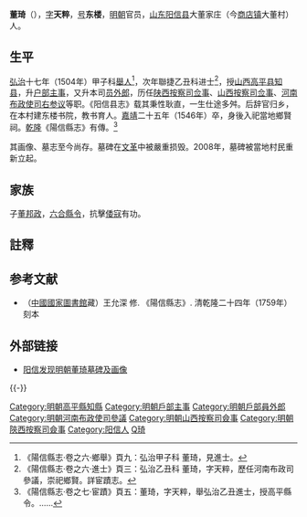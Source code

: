 {{明清人物信息框
| 姓名 = 董琦
| 原名 = 
| 圖片名稱= Dong Qi.jpg
| 圖片大小 = 160px
| 圖片說明 = 董琦像
| 最高職務 = 河南布政使司右参议
| 屆數 = 
| 國家 = 大明
| 前任 = 
| 繼任 = 
| 爵位 =
| 籍貫 = [[山东|山东]][[阳信县|阳信县]]
| 族裔 = 漢族
| 字號 = 字天粹，号东楼
| 諡號 = 
| 出生日期 = [[成化|成化]]九年（1473年）
| 出生地點 = [[山东|山东]][[阳信县|阳信县]]
| 逝世日期 = [[嘉靖|嘉靖]]二十五年（1546年）
| 逝世地點 = [[山东|山东]][[阳信县|阳信县]]
| 墓葬 =
| 配偶 =
| 親屬 =
| 出身 = 
*弘治十七年甲子科舉人
*弘治十八年乙丑科同進士出身
| 經歷 = 
| 著作 =
}}
'''董琦'''（{{bd|1473年||1546年|catIdx=D董}}），[[表字|字]]'''天粹'''，[[号|号]]'''东楼'''，[[明朝|明朝]]官员，[[山东|山东]][[阳信县|阳信县]]大董家庄（今[[商店镇|商店镇]]大董村）人。

==生平==
[[弘治|弘治]]十七年（1504年）甲子科[[舉人|舉人]]<ref>《陽信縣志·卷之六·鄉舉》頁九：弘治甲子科 董琦，見進士。</ref>，次年聯捷乙丑科进士<ref>《陽信縣志·卷之六·進士》頁三：弘治乙丑科 董琦，字天粹，歷任河南布政司參議，崇祀鄉賢。詳宦蹟志。</ref>，授[[山西|山西]][[高平县|高平县]][[知县|知县]]，升[[户部|户部]][[主事|主事]]，又升本司[[员外郎|员外郎]]，历任[[陕西|陕西]][[按察司|按察司]][[佥事|佥事]]、[[山西|山西]][[按察司|按察司]][[佥事|佥事]]、[[河南|河南]][[布政使司|布政使司]][[右参议|右参议]]等职。《阳信县志》载其秉性耿直，一生仕途多舛。后辞官归乡，在本村建东楼书院，教书育人。[[嘉靖|嘉靖]]二十五年（1546年）卒，身後入祀當地鄉賢祠。[[乾隆|乾隆]]《陽信縣志》有傳。<ref>《陽信縣志·卷之七·宦蹟》頁五：董琦，字天粹，舉弘治乙丑進士，授高平縣令。……</ref>

其画像、墓志至今尚存。墓碑在[[文革|文革]]中被嚴重损毁。2008年，墓碑被當地村民重新立起。

==家族==
子[[董邦政|董邦政]]，[[六合|六合]][[縣令|縣令]]，抗擊[[倭寇|倭寇]]有功。

==註釋==
{{reflist}}

==参考文献==
*（[[中國國家圖書館|中國國家圖書館]]藏）王允深 修. 《陽信縣志》. 清乾隆二十四年（1759年）刻本

==外部链接==
*[http://binzhou.dzwww.com/xinwen/bzsz/sztp/200808/t20080801_3805586.html 阳信发现明朝董琦墓碑及画像] {{Wayback|url=http://binzhou.dzwww.com/xinwen/bzsz/sztp/200808/t20080801_3805586.html |date=20201123045454 }}

{{-}}
{{start box}}
{{s-off}}
{{succession box|[[楊恭_(弘治進士)|楊恭]]|[[盧銳|盧銳]]|[[山西|山西]][[高平縣|高平縣]][[知縣|知縣]]|<small>正德元年（1506年）上任</small>}}
{{end box}}
{{弘治十八年乙丑科殿試金榜}}
{{DEFAULTSORT:Dong董}}
[[Category:明朝高平縣知縣|Category:明朝高平縣知縣]]
[[Category:明朝戶部主事|Category:明朝戶部主事]]
[[Category:明朝戶部員外郎|Category:明朝戶部員外郎]]
[[Category:明朝河南布政使司參議|Category:明朝河南布政使司參議]]
[[Category:明朝山西按察司僉事|Category:明朝山西按察司僉事]]
[[Category:明朝陝西按察司僉事|Category:明朝陝西按察司僉事]]
[[Category:阳信人|Category:阳信人]]
[[Category:董姓|Q琦]]